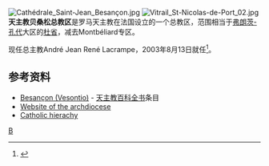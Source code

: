 [[File:Cathédrale_Saint-Jean_Besançon.jpg|thumb]]
[[File:Vitrail_St-Nicolas-de-Port_02.jpg|thumb]]
'''天主教贝桑松总教区'''是罗马天主教在法国设立的一个总教区，范围相当于[[弗朗茨-孔代|弗朗茨-孔代]]大区的[[杜省|杜省]]，减去Montbéliard专区。

现任总主教André Jean René Lacrampe，2003年8月13日就任<ref>{{Cite web |url=http://catholique-besancon.cef.fr/l_eglise_diocesaine/leveque-et-ses-conseils |title=L'Évêque et ses conseils — Diocèse de Besançon - Église Catholique de Besançon |access-date=2008-10-31 |archive-date=2012-03-19 |archive-url=https://web.archive.org/web/20120319234106/http://catholique-besancon.cef.fr/l_eglise_diocesaine/leveque-et-ses-conseils |dead-url=yes }}</ref>。 

==参考资料==
<references/>
*[http://www.newadvent.org/cathen/02525b.htm Besançon (Vesontio)] {{Wayback|url=http://www.newadvent.org/cathen/02525b.htm |date=20210227072616 }} - [[天主教百科全书|天主教百科全书]]条目
*[https://web.archive.org/web/20071124213936/http://catholique-besancon.cef.fr/ Website of the archdiocese]
*[http://www.catholic-hierarchy.org/diocese/dbesa.html Catholic hierachy] {{Wayback|url=http://www.catholic-hierarchy.org/diocese/dbesa.html |date=20201027045220 }}
{{Commonscat|Cathédrale Saint-Jean de Besançon}}

{{法國天主教教區}}

{{Authority control}}
[[Category:法国天主教教区|B]]